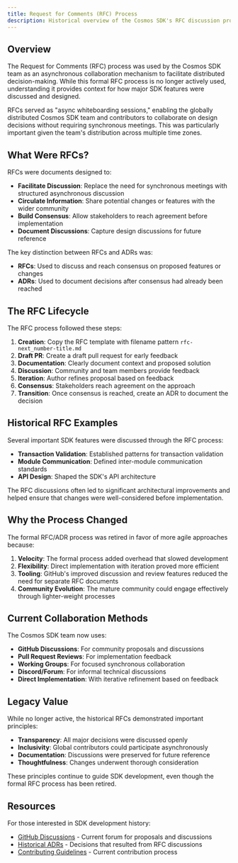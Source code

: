 ```yaml
---
title: Request for Comments (RFC) Process
description: Historical overview of the Cosmos SDK's RFC discussion process
---
```


## Overview

The Request for Comments (RFC) process was used by the Cosmos SDK team as an asynchronous collaboration mechanism to facilitate distributed decision-making. While this formal RFC process is no longer actively used, understanding it provides context for how major SDK features were discussed and designed.

RFCs served as "async whiteboarding sessions," enabling the globally distributed Cosmos SDK team and contributors to collaborate on design decisions without requiring synchronous meetings. This was particularly important given the team's distribution across multiple time zones.

## What Were RFCs?

RFCs were documents designed to:

- **Facilitate Discussion**: Replace the need for synchronous meetings with structured asynchronous discussion
- **Circulate Information**: Share potential changes or features with the wider community
- **Build Consensus**: Allow stakeholders to reach agreement before implementation
- **Document Discussions**: Capture design discussions for future reference

The key distinction between RFCs and ADRs was:

- **RFCs**: Used to discuss and reach consensus on proposed features or changes
- **ADRs**: Used to document decisions after consensus had already been reached

## The RFC Lifecycle

The RFC process followed these steps:

1. **Creation**: Copy the RFC template with filename pattern `rfc-next_number-title.md`
2. **Draft PR**: Create a draft pull request for early feedback
3. **Documentation**: Clearly document context and proposed solution
4. **Discussion**: Community and team members provide feedback
5. **Iteration**: Author refines proposal based on feedback
6. **Consensus**: Stakeholders reach agreement on the approach
7. **Transition**: Once consensus is reached, create an ADR to document the decision

## Historical RFC Examples

Several important SDK features were discussed through the RFC process:

- **Transaction Validation**: Established patterns for transaction validation
- **Module Communication**: Defined inter-module communication standards
- **API Design**: Shaped the SDK's API architecture

The RFC discussions often led to significant architectural improvements and helped ensure that changes were well-considered before implementation.

## Why the Process Changed

The formal RFC/ADR process was retired in favor of more agile approaches because:

1. **Velocity**: The formal process added overhead that slowed development
2. **Flexibility**: Direct implementation with iteration proved more efficient
3. **Tooling**: GitHub's improved discussion and review features reduced the need for separate RFC documents
4. **Community Evolution**: The mature community could engage effectively through lighter-weight processes

## Current Collaboration Methods

The Cosmos SDK team now uses:

- **GitHub Discussions**: For community proposals and discussions
- **Pull Request Reviews**: For implementation feedback
- **Working Groups**: For focused synchronous collaboration
- **Discord/Forum**: For informal technical discussions
- **Direct Implementation**: With iterative refinement based on feedback

## Legacy Value

While no longer active, the historical RFCs demonstrated important principles:

- **Transparency**: All major decisions were discussed openly
- **Inclusivity**: Global contributors could participate asynchronously
- **Documentation**: Discussions were preserved for future reference
- **Thoughtfulness**: Changes underwent thorough consideration

These principles continue to guide SDK development, even though the formal RFC process has been retired.

## Resources

For those interested in SDK development history:

- [GitHub Discussions](https://github.com/cosmos/cosmos-sdk/discussions) - Current forum for proposals and discussions
- [Historical ADRs](./adr-overview) - Decisions that resulted from RFC discussions
- [Contributing Guidelines](https://github.com/cosmos/cosmos-sdk/blob/main/CONTRIBUTING.md) - Current contribution process
